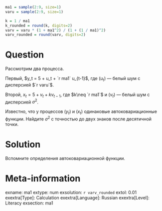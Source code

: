 ```r
ma1 = sample(2:9, size=1)
varu = sample(2:9, size=1)

k = 1 / ma1
k_rounded = round(k, digits=2)
varv = varu * (1 + ma1^2) / (1 + (1 / ma1)^2)
varv_rounded = round(varv, digits=2)
```


Question
========

Рассмотрим два процесса.

Первый, $y_t = 5 + u_t + `r ma1` u_{t-1}$, где $(u_t)$ — белый шум с дисперсией $`r varu`$.

Второй, $x_t = 5 + v_t + k v_{t-1}$, где $k\neq `r ma1`$ и $(v_t)$ — белый шум с дисперсией $\sigma^2$.

Известно, что у процессов $(y_t)$ и $(x_t)$ одинаковые автоковариационные функции. 
Найдите $\sigma^2$ с точностью до двух знаков после десятичной точки.


Solution
========

Вспомните определения автоковариационной функции. 

Meta-information
================
exname: ma1
extype: num
exsolution: `r varv_rounded`
extol: 0.01
exextra[Type]: Calculation
exextra[Language]: Russian
exextra[Level]: Literacy
exsection: ma1
